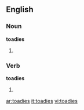 ==English==

===Noun===
'''toadies'''

# {{plural of|[[toady]]}}

===Verb===
'''toadies'''

# {{third-person singular of|[[toady]]}}

[[ar:toadies]]
[[it:toadies]]
[[vi:toadies]]